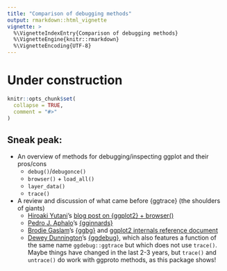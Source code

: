 ```yaml
---
title: "Comparison of debugging methods"
output: rmarkdown::html_vignette
vignette: >
  %\VignetteIndexEntry{Comparison of debugging methods}
  %\VignetteEngine{knitr::rmarkdown}
  %\VignetteEncoding{UTF-8}
---
```


# Under construction

```r
knitr::opts_chunk$set(
  collapse = TRUE,
  comment = "#>"
)
```

## Sneak peak:

- An overview of methods for debugging/inspecting ggplot and their pros/cons
    - `debug()`/`debugonce()`
    - `browser()` + `load_all()`
    - `layer_data()`
    - `trace()`
- A review and discussion of what came before {ggtrace} (the shoulders of giants)
    - [Hiroaki Yutani](https://twitter.com/yutannihilat_en)'s [blog post on {ggplot2} + browser()](https://yutani.rbind.io/post/a-tip-to-debug-ggplot2/)
    - [Pedro J. Aphalo](https://github.com/aphalo)'s [{gginnards}](https://cran.r-project.org/web/packages/gginnards/vignettes/user-guide-1.html)
    - [Brodie Gaslam](https://twitter.com/BrodieGaslam)'s [{ggbg}](https://github.com/brodieG/ggbg) and [ggplot2 internals reference document](https://htmlpreview.github.io/?https://raw.githubusercontent.com/brodieG/ggbg/development/inst/doc/extensions.html) 
    - [Dewey Dunnington](https://twitter.com/paleolimbot)'s [{ggdebug}](https://github.com/paleolimbot/ggdebug), which also features a function of the same name `ggdebug::ggtrace` but which does not use `trace()`. Maybe things have changed in the last 2-3 years, but `trace()` and `untrace()` do work with ggproto methods, as this package shows! 
